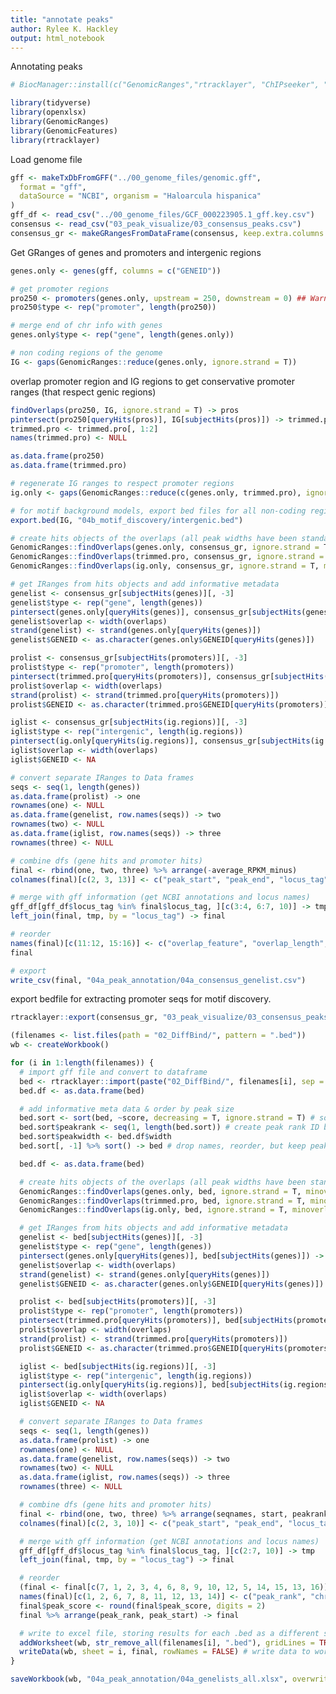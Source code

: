 ---
title: "annotate peaks"
author: Rylee K. Hackley
output: html_notebook
---

Annotating peaks
```{r, message=FALSE}
# BiocManager::install(c("GenomicRanges","rtracklayer", "ChIPseeker", "IRanges"))

library(tidyverse)
library(openxlsx)
library(GenomicRanges)
library(GenomicFeatures)
library(rtracklayer)
```

Load genome file
```{r, message=FALSE}
gff <- makeTxDbFromGFF("../00_genome_files/genomic.gff",
  format = "gff",
  dataSource = "NCBI", organism = "Haloarcula hispanica"
)
gff_df <- read_csv("../00_genome_files/GCF_000223905.1_gff.key.csv")
consensus <- read_csv("03_peak_visualize/03_consensus_peaks.csv")
consensus_gr <- makeGRangesFromDataFrame(consensus, keep.extra.columns = T)
```

Get GRanges of genes and promoters and intergenic regions
```{r}
genes.only <- genes(gff, columns = c("GENEID"))

# get promoter regions
pro250 <- promoters(genes.only, upstream = 250, downstream = 0) ## Warning: this encroaches on nearby CDS
pro250$type <- rep("promoter", length(pro250))

# merge end of chr info with genes
genes.only$type <- rep("gene", length(genes.only))

# non coding regions of the genome
IG <- gaps(GenomicRanges::reduce(genes.only, ignore.strand = T))
```

overlap promoter region and IG regions to get conservative promoter ranges (that respect genic regions)
```{r}
findOverlaps(pro250, IG, ignore.strand = T) -> pros
pintersect(pro250[queryHits(pros)], IG[subjectHits(pros)]) -> trimmed.pro
trimmed.pro <- trimmed.pro[, 1:2]
names(trimmed.pro) <- NULL

as.data.frame(pro250)
as.data.frame(trimmed.pro)

# regenerate IG ranges to respect promoter regions
ig.only <- gaps(GenomicRanges::reduce(c(genes.only, trimmed.pro), ignore.strand = T))

# for motif background models, export bed files for all non-coding regions
export.bed(IG, "04b_motif_discovery/intergenic.bed")
```

```{r}
# create hits objects of the overlaps (all peak widths have been standardizes to 300bp wide) adjusting the overlap requirement changes the stringency of peak annotation.
GenomicRanges::findOverlaps(genes.only, consensus_gr, ignore.strand = T, minoverlap = 1) -> genes
GenomicRanges::findOverlaps(trimmed.pro, consensus_gr, ignore.strand = T, minoverlap = 1) -> promoters
GenomicRanges::findOverlaps(ig.only, consensus_gr, ignore.strand = T, minoverlap = 1) -> ig.regions

# get IRanges from hits objects and add informative metadata
genelist <- consensus_gr[subjectHits(genes)][, -3]
genelist$type <- rep("gene", length(genes))
pintersect(genes.only[queryHits(genes)], consensus_gr[subjectHits(genes)]) -> overlaps
genelist$overlap <- width(overlaps)
strand(genelist) <- strand(genes.only[queryHits(genes)])
genelist$GENEID <- as.character(genes.only$GENEID[queryHits(genes)])

prolist <- consensus_gr[subjectHits(promoters)][, -3]
prolist$type <- rep("promoter", length(promoters))
pintersect(trimmed.pro[queryHits(promoters)], consensus_gr[subjectHits(promoters)]) -> overlaps
prolist$overlap <- width(overlaps)
strand(prolist) <- strand(trimmed.pro[queryHits(promoters)])
prolist$GENEID <- as.character(trimmed.pro$GENEID[queryHits(promoters)])

iglist <- consensus_gr[subjectHits(ig.regions)][, -3]
iglist$type <- rep("intergenic", length(ig.regions))
pintersect(ig.only[queryHits(ig.regions)], consensus_gr[subjectHits(ig.regions)]) -> overlaps
iglist$overlap <- width(overlaps)
iglist$GENEID <- NA

# convert separate IRanges to Data frames
seqs <- seq(1, length(genes))
as.data.frame(prolist) -> one
rownames(one) <- NULL
as.data.frame(genelist, row.names(seqs)) -> two
rownames(two) <- NULL
as.data.frame(iglist, row.names(seqs)) -> three
rownames(three) <- NULL

# combine dfs (gene hits and promoter hits)
final <- rbind(one, two, three) %>% arrange(-average_RPKM_minus)
colnames(final)[c(2, 3, 13)] <- c("peak_start", "peak_end", "locus_tag")

# merge with gff information (get NCBI annotations and locus names)
gff_df[gff_df$locus_tag %in% final$locus_tag, ][c(3:4, 6:7, 10)] -> tmp
left_join(final, tmp, by = "locus_tag") -> final

# reorder
names(final)[c(11:12, 15:16)] <- c("overlap_feature", "overlap_length", "feature_start", "feature_end")
final

# export
write_csv(final, "04a_peak_annotation/04a_consensus_genelist.csv")
```

export bedfile for extracting promoter seqs for motif discovery. 
```{r}
rtracklayer::export(consensus_gr, "03_peak_visualize/03_consensus_peaks.bed", format = "bed")
```

```{r, warning=FALSE}
(filenames <- list.files(path = "02_DiffBind/", pattern = ".bed"))
wb <- createWorkbook()

for (i in 1:length(filenames)) {
  # import gff file and convert to dataframe
  bed <- rtracklayer::import(paste("02_DiffBind/", filenames[i], sep = ""), format = "bed", )
  bed.df <- as.data.frame(bed)

  # add informative meta data & order by peak size
  bed.sort <- sort(bed, ~score, decreasing = T, ignore.strand = T) # sort by score
  bed.sort$peakrank <- seq(1, length(bed.sort)) # create peak rank ID by score
  bed.sort$peakwidth <- bed.df$width
  bed.sort[, -1] %>% sort() -> bed # drop names, reorder, but keep peak rank.

  bed.df <- as.data.frame(bed)

  # create hits objects of the overlaps (all peak widths have been standardizes to 300bp wide) adjusting the overlap requirement changes the stringency of my peak annotation.
  GenomicRanges::findOverlaps(genes.only, bed, ignore.strand = T, minoverlap = 1) -> genes
  GenomicRanges::findOverlaps(trimmed.pro, bed, ignore.strand = T, minoverlap = 1) -> promoters
  GenomicRanges::findOverlaps(ig.only, bed, ignore.strand = T, minoverlap = 1) -> ig.regions

  # get IRanges from hits objects and add informative metadata
  genelist <- bed[subjectHits(genes)][, -3]
  genelist$type <- rep("gene", length(genes))
  pintersect(genes.only[queryHits(genes)], bed[subjectHits(genes)]) -> overlaps
  genelist$overlap <- width(overlaps)
  strand(genelist) <- strand(genes.only[queryHits(genes)])
  genelist$GENEID <- as.character(genes.only$GENEID[queryHits(genes)])

  prolist <- bed[subjectHits(promoters)][, -3]
  prolist$type <- rep("promoter", length(promoters))
  pintersect(trimmed.pro[queryHits(promoters)], bed[subjectHits(promoters)]) -> overlaps
  prolist$overlap <- width(overlaps)
  strand(prolist) <- strand(trimmed.pro[queryHits(promoters)])
  prolist$GENEID <- as.character(trimmed.pro$GENEID[queryHits(promoters)])

  iglist <- bed[subjectHits(ig.regions)][, -3]
  iglist$type <- rep("intergenic", length(ig.regions))
  pintersect(ig.only[queryHits(ig.regions)], bed[subjectHits(ig.regions)]) -> overlaps
  iglist$overlap <- width(overlaps)
  iglist$GENEID <- NA

  # convert separate IRanges to Data frames
  seqs <- seq(1, length(genes))
  as.data.frame(prolist) -> one
  rownames(one) <- NULL
  as.data.frame(genelist, row.names(seqs)) -> two
  rownames(two) <- NULL
  as.data.frame(iglist, row.names(seqs)) -> three
  rownames(three) <- NULL

  # combine dfs (gene hits and promoter hits)
  final <- rbind(one, two, three) %>% arrange(seqnames, start, peakrank)
  colnames(final)[c(2, 3, 10)] <- c("peak_start", "peak_end", "locus_tag")

  # merge with gff information (get NCBI annotations and locus names)
  gff_df[gff_df$locus_tag %in% final$locus_tag, ][c(2:7, 10)] -> tmp
  left_join(final, tmp, by = "locus_tag") -> final

  # reorder
  (final <- final[c(7, 1, 2, 3, 4, 6, 8, 9, 10, 12, 5, 14, 15, 13, 16)])
  names(final)[c(1, 2, 6, 7, 8, 11, 12, 13, 14)] <- c("peak_rank", "chr", "peak_score", "overlap_feature", "overlap_length", "feature_strand", "feature_start", "feature_end", "feature_length")
  final$peak_score <- round(final$peak_score, digits = 2)
  final %>% arrange(peak_rank, peak_start) -> final

  # write to excel file, storing results for each .bed as a different sheet
  addWorksheet(wb, str_remove_all(filenames[i], ".bed"), gridLines = TRUE) # Add a worksheet
  writeData(wb, sheet = i, final, rowNames = FALSE) # write data to worksheet i
}

saveWorkbook(wb, "04a_peak_annotation/04a_genelists_all.xlsx", overwrite = TRUE)
```

